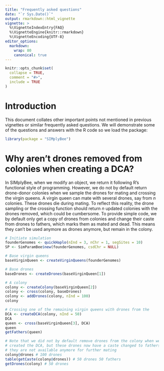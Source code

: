 ```yaml
---
title: "Frequently asked questions"
date: "`r Sys.Date()`"
output: rmarkdown::html_vignette
vignette: >
  %\VignetteIndexEntry{FAQ}
  %\VignetteEngine{knitr::rmarkdown}
  %\VignetteEncoding{UTF-8}
editor_options:
  markdown:
    wrap: 80
    canonical: true
---
```


```r
knitr::opts_chunk$set(
  collapse = TRUE,
  comment = "#>",
  include = TRUE
)
```

# Introduction

This document collates other important points not mentioned in previous
vignettes or similar frequently asked questions. We will demonstrate some of the
questions and answers with the R code so we load the package:

```r
library(package = "SIMplyBee")
```

# Why aren't drones removed from colonies when creating a DCA?

In SIMplyBee, when we modify an object, we return it following R's functional
style of programming. However, we do not by default return drone-donor colonies
when we sample the drones for mating and crossing the virgin queens. A virgin
queen can mate with several drones, say from $n$ colonies. These drones die
during mating. To reflect this reality, the drone sampling or the crossing
function should return $n$ updated colonies with the drones removed, which could
be cumbersome. To provide simple code, we by default only get a copy of drones
from colonies and change their caste from drones to fathers, which marks them as
mated and dead. This means they can't be used anymore as drones anymore, but
remain in the colony.

```r
# Initiate simulation
founderGenomes <- quickHaplo(nInd = 3, nChr = 1, segSites = 10)
SP <- SimParamBee$new(founderGenomes, csdChr = NULL)

# Base virgin queens
baseVirginQueen <- createVirginQueens(founderGenomes)

# Base drones
baseDrones <- createDrones(baseVirginQueen[1])

# A colony
colony <- createColony(baseVirginQueen[2])
colony <- cross(colony, baseDrones)
colony <- addDrones(colony, nInd = 100)
colony

# Crossing one of the remaining virgin queens with drones from the 
DCA <- createDCA(colony, nInd = 50)
DCA
queen <- cross(baseVirginQueen[3], DCA)
queen
getFathers(queen)

# Note that we did not by default remove drones from the colony when we 
# created the DCA, but these drones now have a caste changed to fathers, so
# they are not available anymore for further mating
colony@drones # 100 drones
table(getCaste(colony@drones)) # 50 drones 50 fathers
getDrones(colony) # 50 drones
```

